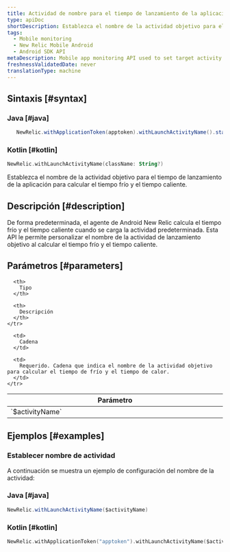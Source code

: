 ```yaml
---
title: Actividad de nombre para el tiempo de lanzamiento de la aplicación
type: apiDoc
shortDescription: Establezca el nombre de la actividad objetivo para el tiempo de lanzamiento de la aplicación para calcular el tiempo frío y el tiempo caluroso.
tags:
  - Mobile monitoring
  - New Relic Mobile Android
  - Android SDK API
metaDescription: Mobile app monitoring API used to set target activity name.
freshnessValidatedDate: never
translationType: machine
---
```


## Sintaxis [#syntax]

### Java [#java]

```java
   NewRelic.withApplicationToken(apptoken).withLaunchActivityName().start(this.getApplication());
```

### Kotlin [#kotlin]

```kotlin
NewRelic.withLaunchActivityName(className: String?)
```

Establezca el nombre de la actividad objetivo para el tiempo de lanzamiento de la aplicación para calcular el tiempo frío y el tiempo caliente.

## Descripción [#description]

De forma predeterminada, el agente de Android New Relic calcula el tiempo frío y el tiempo caliente cuando se carga la actividad predeterminada. Esta API le permite personalizar el nombre de la actividad de lanzamiento objetivo al calcular el tiempo frío y el tiempo caliente.

## Parámetros [#parameters]

<table>
  <thead>
    <tr>
      <th width="25%">
        Parámetro
      </th>

      <th>
        Tipo
      </th>

      <th>
        Descripción
      </th>
    </tr>
  </thead>

  <tbody>
    <tr>
      <td>
        `$activityName`
      </td>

      <td>
        Cadena
      </td>

      <td>
        Requerido. Cadena que indica el nombre de la actividad objetivo para calcular el tiempo de frío y el tiempo de calor.
      </td>
    </tr>
  </tbody>
</table>

## Ejemplos [#examples]

### Establecer nombre de actividad

A continuación se muestra un ejemplo de configuración del nombre de la actividad:

### Java [#java]

```java
NewRelic.withLaunchActivityName($activityName)
```

### Kotlin [#kotlin]

```kotlin
NewRelic.withApplicationToken("apptoken").withLaunchActivityName($activityName).start(applicationContext)
```